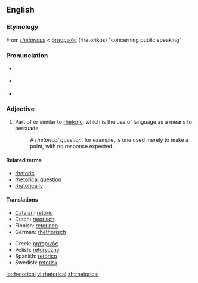 {{was wotd|2007|February|26}}
==English==

===Etymology===
From {{L.}} ''[[rhetoricus|rhētoricus]]'' < {{AGr.}} [[ῥητορικός]] (rhētorikos) "concerning public speaking"

===Pronunciation===
*{{italbrac|[[RP]]}} {{IPA|/rɪˈtɒr.ɪ.kəl/ ''or'' /rəˈtɒr.ɪ.kəl/}}
*{{italbrac|US}} {{IPA|/rɪˈtɔːrɪkəl/ ''or'' /rəˈtɔːrɪkəl/}}
*{{audio|en-us-rhetorical.ogg|Audio (US)}}

===Adjective===
{{en-adj|-}}

# Part of or similar to [[rhetoric]], which is the use of language as a means to persuade.
#:A ''rhetorical question'', for example, is one used merely to make a point, with no response expected.

====Related terms====
*[[rhetoric]]
*[[rhetorical question]]
*[[rhetorically]]

====Translations====
{{top}}
*[[Catalan]]: [[retòric]]
*Dutch: [[retorisch]]
*Finnish: [[retorinen]]
*German: [[rhethorisch]]
{{mid}}
*Greek: [[ρητορικός]]
*Polish: [[retoryczny]] {{m}}
*Spanish: [[retórico]]
*Swedish: [[retorisk]]
{{bottom}}

[[io:rhetorical]]
[[vi:rhetorical]]
[[zh:rhetorical]]